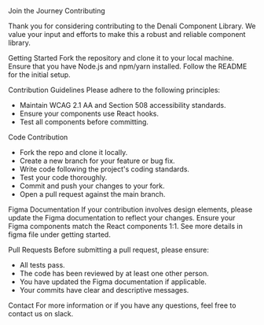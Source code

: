 
<Meta title="Denali/Contributing" />

<Unstyled>
<Subheading>Join the Journey</Subheading>
<Heading level="1">Contributing</Heading>

<Lead>Thank you for considering contributing to the Denali Component Library. We value your input and efforts to make this a robust and reliable component library.</Lead>

<Heading level="2">Getting Started</Heading>
Fork the repository and clone it to your local machine. Ensure that you have Node.js and npm/yarn installed. Follow the README for the initial setup.

<Heading level="2">Contribution Guidelines</Heading>
Please adhere to the following principles:
<ul class="list-disc list-inside">
    <li>Maintain WCAG 2.1 AA and Section 508 accessibility standards.</li>
    <li>Ensure your components use React hooks.</li>
    <li>Test all components before committing.</li>
</ul>

<Heading level="2">Code Contribution</Heading>
<ul class="list-decimal list-inside">
    <li>Fork the repo and clone it locally.</li>
    <li>Create a new branch for your feature or bug fix.</li>
    <li>Write code following the project's coding standards.</li>
    <li>Test your code thoroughly.</li>
    <li>Commit and push your changes to your fork.</li>
    <li>Open a pull request against the main branch.</li>
</ul>

<Heading level="2">Figma Documentation</Heading>
If your contribution involves design elements, please update the Figma documentation to reflect your changes. Ensure your Figma components match the React components 1:1.
See more details in figma file under getting started.

<Heading level="2">Pull Requests</Heading>
Before submitting a pull request, please ensure:

<ul class="list-disc list-inside">
    <li>All tests pass.</li>
    <li>The code has been reviewed by at least one other person.</li>
    <li>You have updated the Figma documentation if applicable.</li>
    <li>Your commits have clear and descriptive messages.</li>
</ul>


<Heading level="2">Contact</Heading>
For more information or if you have any questions, feel free to contact us on slack.

</Unstyled>